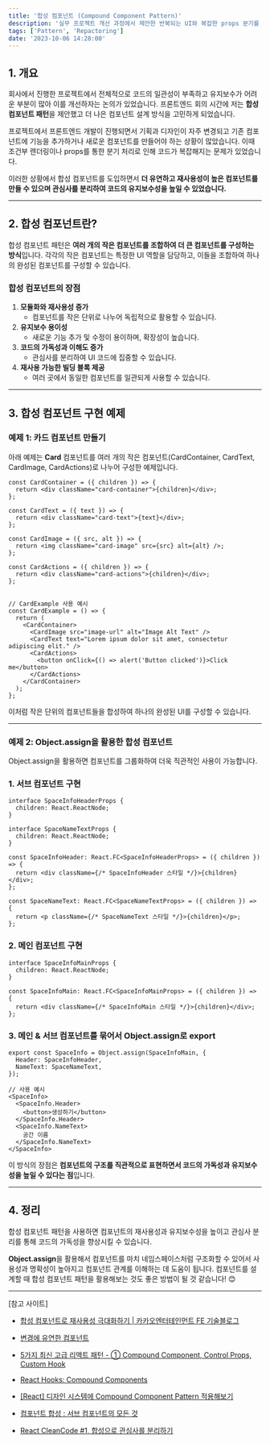 ```yaml
---
title: '합성 컴포넌트 (Compound Component Pattern)'
description: '실무 프로젝트 개선 과정에서 제안한 반복되는 UI와 복잡한 props 분기를 줄이기 위한 방법'
tags: ['Pattern', 'Repactoring']
date: '2023-10-06 14:28:00'
---
```


## 1. 개요

회사에서 진행한 프로젝트에서 전체적으로 코드의 일관성이 부족하고 유지보수가 어려운 부분이 많아 이를 개선하자는 논의가 있었습니다. 프론트엔드 회의 시간에 저는 **합성 컴포넌트 패턴**을 제안했고 더 나은 컴포넌트 설계 방식을 고민하게 되었습니다.

프로젝트에서 프론트엔드 개발이 진행되면서 기획과 디자인이 자주 변경되고 기존 컴포넌트에 기능을 추가하거나 새로운 컴포넌트를 만들어야 하는 상황이 많았습니다. 이때 조건부 렌더링이나 props를 통한 분기 처리로 인해 코드가 복잡해지는 문제가 있었습니다.

이러한 상황에서 합성 컴포넌트를 도입하면서 **더 유연하고 재사용성이 높은 컴포넌트를 만들 수 있으며 관심사를 분리하여 코드의 유지보수성을 높일 수 있었습니다.**

---

## 2. 합성 컴포넌트란?

합성 컴포넌트 패턴은 **여러 개의 작은 컴포넌트를 조합하여 더 큰 컴포넌트를 구성하는 방식**입니다. 각각의 작은 컴포넌트는 특정한 UI 역할을 담당하고, 이들을 조합하여 하나의 완성된 컴포넌트를 구성할 수 있습니다.

### 합성 컴포넌트의 장점

1. **모듈화와 재사용성 증가**
    - 컴포넌트를 작은 단위로 나누어 독립적으로 활용할 수 있습니다.
2. **유지보수 용이성**
    - 새로운 기능 추가 및 수정이 용이하며, 확장성이 높습니다.
3. **코드의 가독성과 이해도 증가**
    - 관심사를 분리하여 UI 코드에 집중할 수 있습니다.
4. **재사용 가능한 빌딩 블록 제공**
    - 여러 곳에서 동일한 컴포넌트를 일관되게 사용할 수 있습니다.

---

## 3. 합성 컴포넌트 구현 예제

### 예제 1: 카드 컴포넌트 만들기

아래 예제는 **Card** 컴포넌트를 여러 개의 작은 컴포넌트(CardContainer, CardText, CardImage, CardActions)로 나누어 구성한 예제입니다.

```
const CardContainer = ({ children }) => {
  return <div className="card-container">{children}</div>;
};

const CardText = ({ text }) => {
  return <div className="card-text">{text}</div>;
};

const CardImage = ({ src, alt }) => {
  return <img className="card-image" src={src} alt={alt} />;
};

const CardActions = ({ children }) => {
  return <div className="card-actions">{children}</div>;
};


// CardExample 사용 예시
const CardExample = () => {
  return (
    <CardContainer>
      <CardImage src="image-url" alt="Image Alt Text" />
      <CardText text="Lorem ipsum dolor sit amet, consectetur adipiscing elit." />
      <CardActions>
        <button onClick={() => alert('Button clicked')}>Click me</button>
      </CardActions>
    </CardContainer>
  );
};

```

이처럼 작은 단위의 컴포넌트들을 합성하여 하나의 완성된 UI를 구성할 수 있습니다.

---

### 예제 2: Object.assign을 활용한 합성 컴포넌트

Object.assign을 활용하면 컴포넌트를 그룹화하여 더욱 직관적인 사용이 가능합니다.

### 1. 서브 컴포넌트 구현

```
interface SpaceInfoHeaderProps {
  children: React.ReactNode;
}

interface SpaceNameTextProps {
  children: React.ReactNode;
}

const SpaceInfoHeader: React.FC<SpaceInfoHeaderProps> = ({ children }) => {
  return <div className={/* SpaceInfoHeader 스타일 */}>{children}</div>;
};

const SpaceNameText: React.FC<SpaceNameTextProps> = ({ children }) => {
  return <p className={/* SpaceNameText 스타일 */}>{children}</p>;
};

```

### 2. 메인 컴포넌트 구현

```
interface SpaceInfoMainProps {
  children: React.ReactNode;
}

const SpaceInfoMain: React.FC<SpaceInfoMainProps> = ({ children }) => {
  return <div className={/* SpaceInfoMain 스타일 */}>{children}</div>;
};

```

### 3. 메인 & 서브 컴포넌트를 묶어서 Object.assign로 export

```
export const SpaceInfo = Object.assign(SpaceInfoMain, {
  Header: SpaceInfoHeader,
  NameText: SpaceNameText,
});

// 사용 예시
<SpaceInfo>
  <SpaceInfo.Header>
    <button>생성하기</button>
  </SpaceInfo.Header>
  <SpaceInfo.NameText>
    공간 이름
  </SpaceInfo.NameText>
</SpaceInfo>

```

이 방식의 장점은 **컴포넌트의 구조를 직관적으로 표현하면서 코드의 가독성과 유지보수성을 높일 수 있다는 점**입니다.

---

## 4. 정리

합성 컴포넌트 패턴을 사용하면 컴포넌트의 재사용성과 유지보수성을 높이고 관심사 분리를 통해 코드의 가독성을 향상시킬 수 있습니다.

**Object.assign**을 활용해서 컴포넌트를 마치 네임스페이스처럼 구조화할 수 있어서 사용성과 명확성이 높아지고 컴포넌트 관계를 이해하는 데 도움이 됩니다. 컴포넌트를 설계할 때 합성 컴포넌트 패턴을 활용해보는 것도 좋은 방법이 될 것 같습니다! 😊


---

[참고 사이트]

- [합성 컴포넌트로 재사용성 극대화하기 | 카카오엔터테인먼트 FE 기술블로그](https://fe-developers.kakaoent.com/2022/220731-composition-component/)
    
- [변경에 유연한 컴포넌트](https://jbee.io/web/components-should-be-flexible/)
    
- [5가지 최신 고급 리액트 패턴 - ① Compound Component, Control Props, Custom Hook](https://wishket.tistory.com/12)
    
- [React Hooks: Compound Components](https://kentcdodds.com/blog/compound-components-with-react-hooks)
    
- [[React] 디자인 시스템에 Compound Component Pattern 적용해보기](https://iyu88.github.io//react/2023/03/25/react-compound-component-pattern.html)
    
- [컴포넌트 합성 : 서브 컴포넌트의 모든 것](https://itchallenger.tistory.com/906)
    
- [React CleanCode #1, 합성으로 관심사를 분리하기](https://happysisyphe.tistory.com/62)